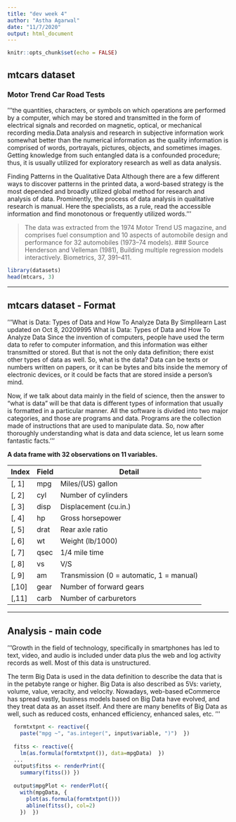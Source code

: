 ---
title: "dev week 4"
author: "Astha Agarwal"
date: "11/7/2020"
output: html_document
---

```{r setup, include=FALSE}
knitr::opts_chunk$set(echo = FALSE)
```
## mtcars dataset

### Motor Trend Car Road Tests
'''the quantities, characters, or symbols on which operations are performed by a computer, which may be stored and transmitted in the form of electrical signals and recorded on magnetic, optical, or mechanical recording media.Data analysis and research in subjective information work somewhat better than the numerical information as the quality information is comprised of words, portrayals, pictures, objects, and sometimes images. Getting knowledge from such entangled data is a confounded procedure; thus, it is usually utilized for exploratory research as well as data analysis. 

Finding Patterns in the Qualitative Data
Although there are a few different ways to discover patterns in the printed data, a word-based strategy is the most depended and broadly utilized global method for research and analysis of data. Prominently, the process of data analysis in qualitative research is manual. Here the specialists, as a rule, read the accessible information and find monotonous or frequently utilized words.'''

> The data was extracted from the 1974 Motor Trend US magazine, and comprises fuel consumption and 10 aspects of automobile design and performance for 32 automobiles (1973–74 models).
### Source
> Henderson and Velleman (1981), Building multiple regression models interactively. Biometrics, 37, 391–411.
```{r}
library(datasets)
head(mtcars, 3)
```
---

## mtcars dataset - Format
'''What is Data: Types of Data and How To Analyze Data
By Simplilearn
Last updated on Oct 8, 20209995
What is Data: Types of Data and How To Analyze Data
Since the invention of computers, people have used the term data to refer to computer information, and this information was either transmitted or stored. But that is not the only data definition; there exist other types of data as well. So, what is the data? Data can be texts or numbers written on papers, or it can be bytes and bits inside the memory of electronic devices, or it could be facts that are stored inside a person’s mind. 

Now, if we talk about data mainly in the field of science, then the answer to “what is data” will be that data is different types of information that usually is formatted in a particular manner. All the software is divided into two major categories, and those are programs and data. Programs are the collection made of instructions that are used to manipulate data. So, now after thoroughly understanding what is data and data science, let us learn some fantastic facts.'''

**A data frame with 32 observations on 11 variables.**

| Index | Field | Detail |
------- | ----- | ------ |
| [, 1] | mpg | Miles/(US) gallon |
| [, 2]  | cyl | Number of cylinders |
| [, 3]	| disp | Displacement (cu.in.) |
| [, 4]	| hp | Gross horsepower |
| [, 5]	| drat | Rear axle ratio |
| [, 6]	| wt | Weight (lb/1000) |
| [, 7]	| qsec | 1/4 mile time |
| [, 8]	| vs | V/S |
| [, 9]	| am | Transmission (0 = automatic, 1 = manual) |
| [,10]	| gear | Number of forward gears |
| [,11]	| carb | Number of carburetors |

---

## Analysis - main code
'''Growth in the field of technology, specifically in smartphones has led to text, video, and audio is included under data plus the web and log activity records as well. Most of this data is unstructured.

The term Big Data is used in the data definition to describe the data that is in the petabyte range or higher. Big Data is also described as 5Vs: variety, volume, value, veracity, and velocity. Nowadays, web-based eCommerce has spread vastly, business models based on Big Data have evolved, and they treat data as an asset itself. And there are many benefits of Big Data as well, such as reduced costs, enhanced efficiency, enhanced sales, etc. '''

```r
  formtxtpnt <- reactive({
    paste("mpg ~", "as.integer(", input$variable, ")")  })
  
  fitss <- reactive({
    lm(as.formula(formtxtpnt()), data=mpgData)  })
  ...
  output$fitss <- renderPrint({
    summary(fitss()) })
  
  output$mpgPlot <- renderPlot({
    with(mpgData, {
      plot(as.formula(formtxtpnt()))
      abline(fitss(), col=2)
    })  })
```